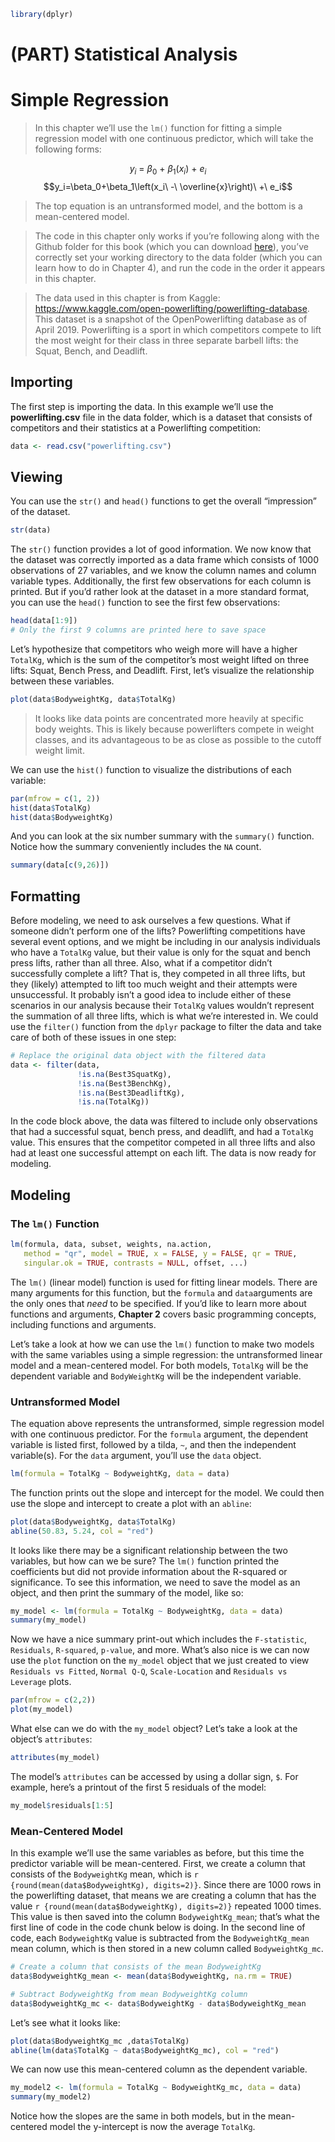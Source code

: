 ```r
library(dplyr)
```

# (PART) Statistical Analysis {-} 

# Simple Regression
> In this chapter we'll use the `lm()` function for fitting a simple regression model with one continuous predictor, which will take the following forms: 

$$y_i\ =\ \beta_0\ +\ \beta_1\left(x_i\right)\ +\ e_i$$
$$y_i=\beta_0+\beta_1\left(x_i\ -\ \overline{x}\right)\ +\ e_i$$

> The top equation is an untransformed model, and the bottom is a mean-centered model.

> The code in this chapter only works if you're following along with the Github folder for this book (which you can download [here](https://github.com/JasonDude16)), you've correctly set your working directory to the data folder (which you can learn how to do in Chapter 4), and run the code in the order it appears in this chapter. 

> The data used in this chapter is from Kaggle: <https://www.kaggle.com/open-powerlifting/powerlifting-database>. This dataset is a snapshot of the OpenPowerlifting database as of April 2019. Powerlifting is a sport in which competitors compete to lift the most weight for their class in three separate barbell lifts: the Squat, Bench, and Deadlift.

## Importing {-}
The first step is importing the data. In this example we'll use the **powerlifting.csv** file in the data folder, which is a dataset that consists of competitors and their statistics at a Powerlifting competition:

```r
data <- read.csv("powerlifting.csv")
```

## Viewing {-}
You can use the `str()` and `head()` functions to get the overall "impression" of the dataset.

```r
str(data)
```

The `str()` function provides a lot of good information. We now know that the dataset was correctly imported as a data frame which consists of 1000 observations of 27 variables, and we know the column names and column variable types. Additionally, the first few observations for each column is printed. But if you'd rather look at the dataset in a more standard format, you can use the `head()` function to see the first few observations:  

```r
head(data[1:9])
# Only the first 9 columns are printed here to save space
```

Let's hypothesize that competitors who weigh more will have a higher `TotalKg`, which is the sum of the competitor's most weight lifted on three lifts: Squat, Bench Press, and Deadlift. First, let's visualize the relationship between these variables.

```r
plot(data$BodyweightKg, data$TotalKg)
```

> It looks like data points are concentrated more heavily at specific body weights. This is likely because powerlifters compete in weight classes, and its advantageous to be as close as possible to the cutoff weight limit. 

We can use the `hist()` function to visualize the distributions of each variable:

```r
par(mfrow = c(1, 2))
hist(data$TotalKg)
hist(data$BodyweightKg)
```

And you can look at the six number summary with the `summary()` function. Notice how the summary conveniently includes the `NA` count.

```r
summary(data[c(9,26)])
```

## Formatting {-}
Before modeling, we need to ask ourselves a few questions. What if someone didn't perform one of the lifts? Powerlifting competitions have several event options, and we might be including in our analysis individuals who have a `TotalKg` value, but their value is only for the squat and bench press lifts, rather than all three. Also, what if a competitor didn't successfully complete a lift? That is, they competed in all three lifts, but they (likely) attempted to lift too much weight and their attempts were unsuccessful. It probably isn't a good idea to include either of these scenarios in our analysis because their `TotalKg` values wouldn't represent the summation of all three lifts, which is what we're interested in. We could use the `filter()` function from the `dplyr` package to filter the data and take care of both of these issues in one step:

```r
# Replace the original data object with the filtered data
data <- filter(data,
               !is.na(Best3SquatKg), 
               !is.na(Best3BenchKg),
               !is.na(Best3DeadliftKg),
               !is.na(TotalKg))
```

In the code block above, the data was filtered to include only observations that had a successful squat, bench press, and deadlift, and had a `TotalKg` value. This ensures that the competitor competed in all three lifts and also had at least one successful attempt on each lift. The data is now ready for modeling. 

## Modeling {-}

### The `lm()` Function {-}

```r
lm(formula, data, subset, weights, na.action,
   method = "qr", model = TRUE, x = FALSE, y = FALSE, qr = TRUE,
   singular.ok = TRUE, contrasts = NULL, offset, ...)
```

The `lm()` (linear model) function is used for fitting linear models. There are many arguments for this function, but the `formula` and `data`arguments are the only ones that *need* to be specified. If you'd like to learn more about functions and arguments, **Chapter 2** covers basic programming concepts, including functions and arguments.

Let's take a look at how we can use the `lm()` function to make two models with the same variables using a simple regression: the untransformed linear model and a mean-centered model. For both models, `TotalKg` will be the dependent variable and `BodyWeightKg` will be the independent variable. 

### Untransformed Model {-} 
The equation above represents the untransformed, simple regression model with one continuous predictor. For the `formula` argument, the dependent variable is listed first, followed by a tilda, `~`, and then the independent variable(s). For the `data` argument, you'll use the `data` object.

```r
lm(formula = TotalKg ~ BodyweightKg, data = data)
```

The function prints out the slope and intercept for the model. We could then use the slope and intercept to create a plot with an `abline`:

```r
plot(data$BodyweightKg, data$TotalKg)
abline(50.83, 5.24, col = "red")
```

It looks like there may be a significant relationship between the two variables, but how can we be sure? The `lm()` function printed the coefficients but did not provide information about the R-squared or significance. To see this information, we need to save the model as an object, and then print the summary of the model, like so:

```r
my_model <- lm(formula = TotalKg ~ BodyweightKg, data = data)
summary(my_model)
```

Now we have a nice summary print-out which includes the `F-statistic`, `Residuals`, `R-squared`, `p-value`, and more. What's also nice is we can now use the `plot` function on the `my_model` object that we just created to view `Residuals vs Fitted`, `Normal Q-Q`, `Scale-Location` and `Residuals vs Leverage` plots.

```r
par(mfrow = c(2,2))
plot(my_model)
```

What else can we do with the `my_model` object? Let's take a look at the object's `attributes`:

```r
attributes(my_model)
```

The model's `attributes` can be accessed by using a dollar sign, `$`. For example, here's a printout of the first 5 residuals of the model:

```r
my_model$residuals[1:5]
```

### Mean-Centered Model {-}
In this example we'll use the same variables as before, but this time the predictor variable will be mean-centered. First, we create a column that consists of the `BodyweightKg` mean, which is `r {round(mean(data$BodyweightKg), digits=2)}`. Since there are 1000 rows in the powerlifting dataset, that means we are creating a column that has the value `r {round(mean(data$BodyweightKg), digits=2)}` repeated 1000 times. This value is then saved into the column `BodyweightKg_mean`; that's what the first line of code in the code chunk below is doing. In the second line of code, each `BodyweightKg` value is subtracted from the `BodyweightKg_mean` mean column, which is then stored in a new column called `BodyweightKg_mc`. 

```r
# Create a column that consists of the mean BodyweightKg
data$BodyweightKg_mean <- mean(data$BodyweightKg, na.rm = TRUE) 

# Subtract BodyweightKg from mean BodyweightKg column
data$BodyweightKg_mc <- data$BodyweightKg - data$BodyweightKg_mean
```

Let's see what it looks like:

```r
plot(data$BodyweightKg_mc ,data$TotalKg)
abline(lm(data$TotalKg ~ data$BodyweightKg_mc), col = "red")
```

We can now use this mean-centered column as the dependent variable.

```r
my_model2 <- lm(formula = TotalKg ~ BodyweightKg_mc, data = data)
summary(my_model2)
```

Notice how the slopes are the same in both models, but in the mean-centered model the y-intercept is now the average `TotalKg`.